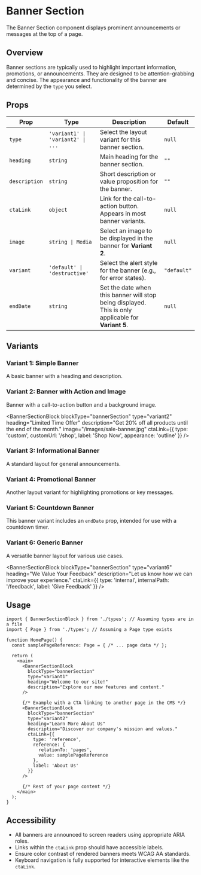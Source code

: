 # Banner Section

The Banner Section component displays prominent announcements or messages at the top of a page.

## Overview

Banner sections are typically used to highlight important information, promotions, or announcements. They are designed to be attention-grabbing and concise. The appearance and functionality of the banner are determined by the `type` you select.

## Props

| Prop | Type | Description | Default |
|------|------|-------------|---------|
| `type` | `'variant1' \| 'variant2' \| ...` | Select the layout variant for this banner section. | `null` |
| `heading` | `string` | Main heading for the banner section. | `""` |
| `description` | `string` | Short description or value proposition for the banner. | `""` |
| `ctaLink` | `object` | Link for the call-to-action button. Appears in most banner variants. | `null` |
| `image` | `string \| Media` | Select an image to be displayed in the banner for **Variant 2**. | `null` |
| `variant` | `'default' \| 'destructive'` | Select the alert style for the banner (e.g., for error states). | `"default"` |
| `endDate` | `string` | Set the date when this banner will stop being displayed. This is only applicable for **Variant 5**. | `null` |

## Variants

### Variant 1: Simple Banner

A basic banner with a heading and description.

<BannerSectionBlock
  blockType="bannerSection"
  type="variant1"
  heading="New Feature Available!"
  description="Check out our latest update with exciting new capabilities."
  variant="default"
/>

### Variant 2: Banner with Action and Image

Banner with a call-to-action button and a background image.

<BannerSectionBlock
  blockType="bannerSection"
  type="variant2"
  heading="Limited Time Offer"
  description="Get 20% off all products until the end of the month."
  image="/images/sale-banner.jpg"
  ctaLink={{
    type: 'custom',
    customUrl: '/shop',
    label: 'Shop Now',
    appearance: 'outline'
  }}
/>

### Variant 3: Informational Banner

A standard layout for general announcements.

<BannerSectionBlock
  blockType="bannerSection"
  type="variant3"
  heading="Important Notice"
  description="Our system will be under maintenance on Saturday."
  variant="destructive"
/>

### Variant 4: Promotional Banner

Another layout variant for highlighting promotions or key messages.

<BannerSectionBlock
  blockType="bannerSection"
  type="variant4"
  heading="Our Biggest Sale"
  description="Don't miss out on our biggest sale of the year!"
/>

### Variant 5: Countdown Banner

This banner variant includes an `endDate` prop, intended for use with a countdown timer.

<BannerSectionBlock
  blockType="bannerSection"
  type="variant5"
  heading="Sale Ends Soon!"
  description="This offer expires at midnight."
  endDate="2025-12-31T23:59:59"
/>

### Variant 6: Generic Banner

A versatile banner layout for various use cases.

<BannerSectionBlock
  blockType="bannerSection"
  type="variant6"
  heading="We Value Your Feedback"
  description="Let us know how we can improve your experience."
  ctaLink={{
    type: 'internal',
    internalPath: '/feedback',
    label: 'Give Feedback'
  }}
/>

## Usage

```tsx
import { BannerSectionBlock } from './types'; // Assuming types are in a file
import { Page } from './types'; // Assuming a Page type exists

function HomePage() {
  const samplePageReference: Page = { /* ... page data */ };

  return (
    <main>
      <BannerSectionBlock
        blockType="bannerSection"
        type="variant1"
        heading="Welcome to our site!"
        description="Explore our new features and content."
      />
      
      {/* Example with a CTA linking to another page in the CMS */}
      <BannerSectionBlock
        blockType="bannerSection"
        type="variant2"
        heading="Learn More About Us"
        description="Discover our company's mission and values."
        ctaLink={{
          type: 'reference',
          reference: {
            relationTo: 'pages',
            value: samplePageReference
          },
          label: 'About Us'
        }}
      />
      
      {/* Rest of your page content */}
    </main>
  );
}
```

## Accessibility

- All banners are announced to screen readers using appropriate ARIA roles.
- Links within the `ctaLink` prop should have accessible labels.
- Ensure color contrast of rendered banners meets WCAG AA standards.
- Keyboard navigation is fully supported for interactive elements like the `ctaLink`.
